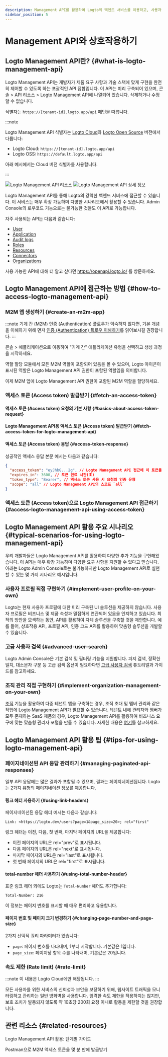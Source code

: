 ```yaml
---
description: Management API를 활용하여 Logto의 백엔드 서비스를 이용하고, 사용자 관리, 계정 설정, 아이덴티티 검증, 다중 테넌트 아키텍처 등으로 CIAM 시스템을 확장하세요.
sidebar_position: 5
---
```



# Management API와 상호작용하기

## Logto Management API란? \{#what-is-logto-management-api}

Logto Management API는 개발자가 제품 요구 사항과 기술 스택에 맞게 구현을 완전히 제어할 수 있도록 하는 포괄적인 API 집합입니다. 이 API는 미리 구축되어 있으며, <CloudLink to="/api-resources">콘솔 > API 리소스 > Logto Management API</CloudLink>에 나열되어 있습니다. 삭제하거나 수정할 수 없습니다.

식별자는 `https://[tenant-id].logto.app/api` 패턴을 따릅니다.

:::note

Logto Management API 식별자는 [Logto Cloud](/logto-cloud)와 [Logto Open Source](/logto-oss) 버전에서 다릅니다:

- Logto Cloud: `https://[tenant-id].logto.app/api`
- Logto OSS: `https://default.logto.app/api`

아래 예시에서는 Cloud 버전 식별자를 사용합니다.

:::

<img alt="Logto Management API 리소스" src="/img/assets/logto-management-api-resource.webp" />

<img alt="Logto Management API 상세 정보" src="/img/assets/logto-management-api-details.webp" />

Logto Management API를 통해 Logto의 강력한 백엔드 서비스에 접근할 수 있습니다. 이 서비스는 매우 확장 가능하며 다양한 시나리오에서 활용할 수 있습니다. Admin Console의 로우코드 기능으로는 불가능한 것들도 이 API로 가능합니다.

자주 사용되는 API는 다음과 같습니다:

- [User](https://openapi.logto.io/operation/operation-getuser)
- [Application](https://openapi.logto.io/operation/operation-listapplications)
- [Audit logs](https://openapi.logto.io/operation/operation-listlogs)
- [Roles](https://openapi.logto.io/operation/operation-listroles)
- [Resources](https://openapi.logto.io/operation/operation-listresources)
- [Connectors](https://openapi.logto.io/operation/operation-listconnectors)
- [Organizations](https://openapi.logto.io/operation/operation-listorganizations)

사용 가능한 API에 대해 더 알고 싶다면 https://openapi.logto.io/ 를 방문하세요.

## Logto Management API에 접근하는 방법 \{#how-to-access-logto-management-api}

### M2M 앱 생성하기 \{#create-an-m2m-app}

:::note
기계 간 (M2M) 인증 (Authentication) 플로우가 익숙하지 않다면, 기본 개념을 이해하기 위해 먼저 [인증 (Authentication) 플로우 이해하기](/integrate-logto/integrate-logto-into-your-application/understand-authentication-flow/#machine-to-machine-authentication-flow)를 읽어보시길 권장합니다.
:::

<CloudLink to="/applications">콘솔 > 애플리케이션</CloudLink>으로 이동하여 "기계 간" 애플리케이션
유형을 선택하고 생성 과정을 시작하세요.

<M2mRoleAssignment />

역할 할당 모듈에서 모든 M2M 역할이 포함되어 있음을 볼 수 있으며, Logto 아이콘이 표시된 역할은 Logto Management API 권한이 포함된 역할임을 의미합니다.

이제 M2M 앱에 Logto Management API 권한이 포함된 M2M 역할을 할당하세요.

### 액세스 토큰 (Access token) 발급받기 \{#fetch-an-access-token}

#### 액세스 토큰 (Access token) 요청의 기본 사항 \{#basics-about-access-token-request}

<BasicsAboutAccessTokenRequest />

#### Logto Management API용 액세스 토큰 (Access token) 발급받기 \{#fetch-access-token-for-logto-management-api}

<FetchAccessTokenForLogtoManagementApi />

#### 액세스 토큰 (Access token) 응답 \{#access-token-response}

성공적인 액세스 응답 본문 예시는 다음과 같습니다:

```json
{
  "access_token": "eyJhbG...2g", // Logto Management API 접근에 이 토큰을 사용하세요
  "expires_in": 3600, // 토큰 만료 시간(초)
  "token_type": "Bearer", // 액세스 토큰 사용 시 요청의 인증 유형
  "scope": "all" // Logto Management API의 스코프 `all`
}
```

<M2mAccessTokenNote />

### 액세스 토큰 (Access token)으로 Logto Management API 접근하기 \{#access-logto-management-api-using-access-token}

<AccessTokenUsage />

<AccessLogtoManagementApiUsingAccessToken />

## Logto Management API 활용 주요 시나리오 \{#typical-scenarios-for-using-logto-management-api}

우리 개발자들은 Logto Management API를 활용하여 다양한 추가 기능을 구현해왔습니다. 이 API는 매우 확장 가능하며 다양한 요구 사항을 지원할 수 있다고 믿습니다. 아래는 Logto Admin Console로는 불가능하지만 Logto Management API로 실현할 수 있는 몇 가지 시나리오 예시입니다.

### 사용자 프로필 직접 구현하기 \{#implement-user-profile-on-your-own}

Logto는 현재 사용자 프로필에 대한 미리 구축된 UI 솔루션을 제공하지 않습니다. 사용자 프로필은 비즈니스 및 제품 속성과 밀접하게 연관되어 있음을 인지하고 있습니다. 최적의 방안을 모색하는 동안, API를 활용하여 자체 솔루션을 구축할 것을 제안합니다. 예를 들어, 상호작용 API, 프로필 API, 인증 코드 API를 활용하여 맞춤형 솔루션을 개발할 수 있습니다.

### 고급 사용자 검색 \{#advanced-user-search}

Logto Admin Console은 기본 검색 및 필터링 기능을 지원합니다. 퍼지 검색, 정확한 일치, 대소문자 구분 등 고급 검색 옵션이 필요하다면 [고급 사용자 검색](/user-management/advanced-user-search) 튜토리얼과 가이드를 참고하세요.

### 조직 관리 직접 구현하기 \{#implement-organization-management-on-your-own}

[조직](/organizations) 기능을 활용하여 다중 테넌트 앱을 구축하는 경우, 조직 초대 및 멤버 관리와 같은 작업에 Logto Management API가 필요할 수 있습니다. 테넌트 내에 관리자와 멤버가 모두 존재하는 SaaS 제품의 경우, Logto Management API를 활용하여 비즈니스 요구에 맞는 맞춤형 관리자 포털을 만들 수 있습니다. 자세한 내용은 [여기](/end-user-flows/organization-experience/)를 참고하세요.

## Logto Management API 활용 팁 \{#tips-for-using-logto-management-api}

### 페이지네이션된 API 응답 관리하기 \{#managing-paginated-api-responses}

일부 API 응답에는 많은 결과가 포함될 수 있으며, 결과는 페이지네이션됩니다. Logto는 2가지 유형의 페이지네이션 정보를 제공합니다.

#### 링크 헤더 사용하기 \{#using-link-headers}

페이지네이션된 응답 헤더 예시는 다음과 같습니다:

```
Link: <https://logto.dev/users?page=1&page_size=20>; rel="first"
```

링크 헤더는 이전, 다음, 첫 번째, 마지막 페이지의 URL을 제공합니다:

- 이전 페이지의 URL은 rel="prev"로 표시됩니다.
- 다음 페이지의 URL은 rel="next"로 표시됩니다.
- 마지막 페이지의 URL은 rel="last"로 표시됩니다.
- 첫 번째 페이지의 URL은 rel="first"로 표시됩니다.

#### total-number 헤더 사용하기 \{#using-total-number-header}

표준 링크 헤더 외에도 Logto는 `Total-Number` 헤더도 추가합니다:

```
Total-Number: 216
```

이 정보는 페이지 번호를 표시할 때 매우 편리하고 유용합니다.

#### 페이지 번호 및 페이지 크기 변경하기 \{#changing-page-number-and-page-size}

2가지 선택적 쿼리 파라미터가 있습니다:

- `page`: 페이지 번호를 나타내며, 1부터 시작합니다. 기본값은 1입니다.
- `page_size`: 페이지당 항목 수를 나타내며, 기본값은 20입니다.

### 속도 제한 (Rate limit) \{#rate-limit}

:::note
이 내용은 Logto Cloud에만 해당됩니다.
:::

모든 사용자를 위한 서비스의 신뢰성과 보안을 보장하기 위해, 웹사이트 트래픽을 모니터링하고 관리하는 일반 방화벽을 사용합니다. 엄격한 속도 제한을 적용하지는 않지만, 보호 조치가 발동되지 않도록 약 10초당 200회 요청 이내로 활동을 제한할 것을 권장합니다.

## 관련 리소스 \{#related-resources}

<Url href="https://blog.logto.io/management-api">Logto Management API 활용: 단계별 가이드</Url>

<Url href="https://blog.logto.io/use-postman-to-obtain-m2m-access-token">
  Postman으로 M2M 액세스 토큰을 몇 분 만에 발급받기
</Url>
